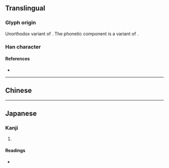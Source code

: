 {{also|悴}}
{{character info/new}}
==Translingual==

===Glyph origin===
Unorthodox variant of {{l|mul|悴}}. The phonetic component {{l|mul|卆}} is a variant of {{l|mul|卒}}.

===Han character===
{{Han char|rn=61|rad=心|as=04|sn=7|four=|canj=PKNJ|ids=⿰忄卆}}

====References====
* {{Han ref|kx=0378.120|dkj=10381|dj=0706.120|hdz=42277.150|uh=5FF0|ud=24560}}

----

==Chinese==
{{zh-see|悴|ssv}}

----

==Japanese==

===Kanji===
{{ja-kanji|grade=|rs=心04}}

# {{defn|lang=ja|sort=心04}}

====Readings====
* {{ja-readings|on=[[すい]] (sui)|kun=[[せがれ]] (segare)}}